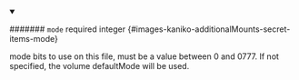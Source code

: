 
<details className="config-field" data-expandable="false" open>
<summary>

####### `mode` <span className="config-field-required" data-required="false">required</span> <span className="config-field-type">integer</span> <span className="config-field-default"></span> <span className="config-field-enum"></span> {#images-kaniko-additionalMounts-secret-items-mode}

mode bits to use on this file, must be a value between 0 and 0777. If not specified, the volume defaultMode will be used.

</summary>



</details>
